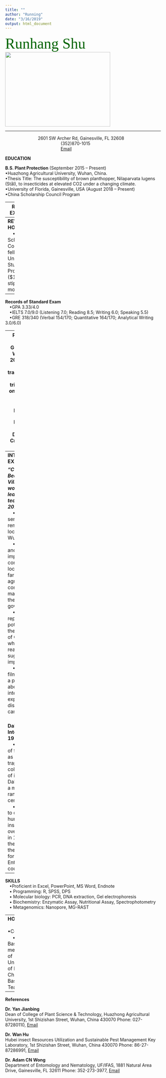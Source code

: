 ```yaml
---
title: ""
author: "Running"
date: "3/16/2019"
output: html_document
---
```

<font face= "FANGSONG" color=darkgreen size=9> Runhang Shu </font>
&emsp;&emsp;&emsp;![](/./vitae2_files/fade.JPG){width=340px height=240px}


---

&emsp;&emsp;&emsp; &emsp; &emsp;&emsp;&emsp;2601 SW Archer Rd, Gainesville, FL 32608
<br>&emsp;&emsp;&emsp; &emsp;&emsp;&emsp;&emsp; &emsp;&emsp;&emsp;&emsp; &emsp;(352)870-1015
<br>&emsp;&emsp;&emsp; &emsp;&emsp;&emsp;&emsp;&emsp;&emsp;&emsp; &emsp; &emsp;[Email](r.shu@ufl.edu)

**EDUCATION**

**B.S. Plant Protection** (September 2015 – Present)
<br>•Huazhong Agricultural University, Wuhan, China. 
<br>•Thesis Title: The susceptibility of brown planthopper, Nilaparvata lugens (Stål), to insecticides at elevated CO2 under a changing climate. 
<br>•University of Florida, Gainesville, USA (August 2018 – Present)
<br>•China Scholarship Council Program  

---
**RESEARCH EXPERIENCE**

***Hubei Insect Resources Utilization and Sustainable Pest Management Key Laboratory (Dec 2016 – Jul 2018, Supervisor: Dr. Hu Wan)***
<br>&emsp;•Evaluated three different classes of insecticides for trials, including nitenpyram, triflumezopyrim and flonicamid. 
<br>&emsp;•Conducted bioassay experiment, analyzing data with DPS software. With the treatment of nitenpyram insecticide and 550mg/L CO2 environment, the LC50 of brown planthopper doubled when compared with 380mg/L CO2 and 750mg/L CO2 groups using the same insecticide. 
<br>&emsp;•Conducted enzymatic assay, testing the activities of P450 monooxygenases (P450s), glutathione S-transferases (GSTs) and carboxylesterase (COEs). Improved the P450s enzymatic assay of brown planthopper. 
<br>&emsp;•Developmental time, longevity, fecundity and hatchability were recorded to generate life table of brown planthopper. Biological traits were analyzed using the TWOSEX-MS Chart software. 
<br>&emsp;•Submitted and revised the paper with Xu, I was responsible for writing the results and discussion sections. 
<br>***Department of Entomology and Nematology of UF (Sep 2018 – present, 
Supervisor: Dr. Adam C.N. Wong)***
<br>&emsp;•Under my direction, our team successfully established of a thriving colony of non-biting midges (Diptera: Chironomidae) that can be used in a variety of host-microbial interaction research.
<br>&emsp;•Assisting in the dissection of the chironomid larvae alimentary canal while preserving the internal microbiome for further analysis. 
<br>&emsp;•I am also involved in Drosophila sugar preference experiment. To this end, our group generates axenic Drosophila and selectively incorporates bacteria commonly found in the Drosophila gut in order to observe the effects these microbes have on the fly’s dietary preferences. 
<br>&emsp;•In the project of herbicide paraquat effects on Drosophila biologic traits, my responsibilities are counting the death number of flies and transfer alive flies to new tubes every two days. 

---
**REWARDS & HONORS**
<br>&emsp;•China Scholarship Council (CSC) fellowship for Undergraduate Study Abroad Program. ($19,000 stipend for ten months)

---

**Records of Standard Exam**
<br>&emsp;•GPA    3.33/4.0
<br>&emsp;•IELTS   7.0/9.0 (Listening 7.0; Reading 8.5; Writing 6.0; Speaking 5.5)
<br>&emsp;•GRE    318/340 (Verbal 154/170; Quantitative 164/170; Analytical Writing 3.0/6.0) 

---
**PUBLICATION**	
<br>&emsp;Xu, P., **Shu, R.**, Gong, P., Li, W., Wan, H., Li, J., 2019. Sublethal and transgenerational effects of triflumezopyrim on the biological traits of the brown planthopper, Nilaparvata lugens (Stål) (Hemiptera: Delphacidae). Crop Protection 117, 63-68.

---
**INTERNSHIP EXPERIENCE**

***“Contribution to Beautiful China’s Village” social work internship, leader of the team                                      (Jun 9 - 16, 2017)***
<br>&emsp;•Organized a service trip to five remote villages located near Wuhan, China.
<br>&emsp;•Visited with and discussed important issues concerning the local villagers, farmers, agricultural company management, and the local governor.
<br>&emsp;•Drafted a report detailing potential flaws in the development of China’s villages while providing reasonable suggestions for improvement.
<br>&emsp;•Produced, filmed, and edited a press release about this internship experience to be displayed on the campus website.
<br>&emsp;


**Dabie Mountain Internship (Aug 19 - 26, 2017)**
<br>&emsp;•I lead a team of five students as we set up light traps in order to collect a variety of insects on Dabie Mountains, a major mountain range located in central China.
<br>&emsp;•	We were able to collect hundreds of insects spanning over 100 genera in 12 orders. We then preserved these specimens for teaching in Entomology course. 

---
**SKILLS**
<br>&emsp;•Proficient in Excel, PowerPoint, MS Word, Endnote
<br>&emsp;•	Programming: R, SPSS, DPS
<br>&emsp;•	Molecular biology: PCR, DNA extraction, Gel electrophoresis  
&emsp;•	Biochemistry: Enzymatic Assay, Nutritional Assay, Spectrophotometry
<br>&emsp;•	Metagenomics: Nanopore, MG-RAST

---
**HOBBIES**
<br>&emsp;•Cooking
<br>&emsp;•	Basketball, member of University of Florida Chinese Basketball Team

---
**References**

**Dr. Yan Jianbing**<br> Dean of College of Plant Science & Technology, Huazhong Agricultural University, 1st Shizishan Street, Wuhan, China 430070
   Phone: 027-87280110, [Email](yjianbing@mail.hzau.edu.cn)
	
**Dr. Wan Hu**<br> Hubei insect Resources Utilization and Sustainable Pest Management Key Laboratory, 1st Shizishan Street, Wuhan, China 430070
   Phone: 86-27-87286991, [Email](huwan@mail.hzau.edu.cn)

**Dr. Adam CN Wong**<br> Department of Entomology and Nematology, UF/IFAS, 1881 Natural Area Drive, Gainesville, FL 32611
   Phone: 352-273-3977, [Email](amdamcnwong@ufl.edu) 


